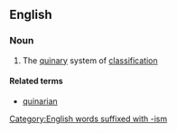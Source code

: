==English==

===Noun===
{{en-noun|-}}

# {{label|en|taxonomy}} The [[quinary]] system of [[classification]]

====Related terms====
* [[quinarian]]

[[Category:English words suffixed with -ism]]